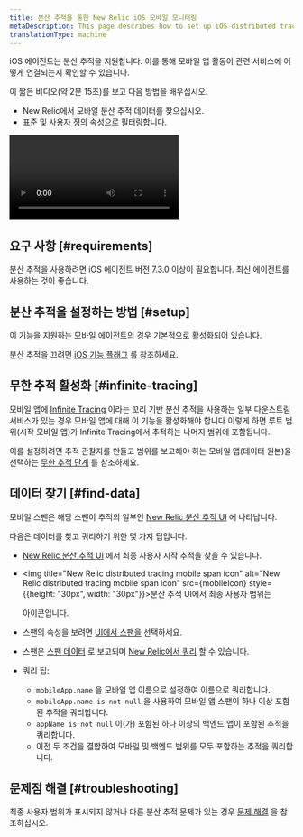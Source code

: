 ```yaml
---
title: 분산 추적을 통한 New Relic iOS 모바일 모니터링
metaDescription: This page describes how to set up iOS distributed tracing.
translationType: machine
---
```



iOS 에이전트는 분산 추적을 지원합니다. 이를 통해 모바일 앱 활동이 관련 서비스에 어떻게 연결되는지 확인할 수 있습니다.

이 짧은 비디오(약 2분 15초)를 보고 다음 방법을 배우십시오.

* New Relic에서 모바일 분산 추적 데이터를 찾으십시오.
* 표준 및 사용자 정의 속성으로 필터링합니다.

<Video
  id="tkAxeE5cT2Q"
  type="youtube"
/>

## 요구 사항 [#requirements]

분산 추적을 사용하려면 iOS 에이전트 버전 7.3.0 이상이 필요합니다. 최신 에이전트를 사용하는 것이 좋습니다.

## 분산 추적을 설정하는 방법 [#setup]

이 기능을 지원하는 모바일 에이전트의 경우 기본적으로 활성화되어 있습니다.

분산 추적을 끄려면 [iOS 기능 플래그](/docs/mobile-monitoring/new-relic-mobile-ios/api-guides/ios-agent-configuration-feature-flags/#dt) 를 참조하세요.

## 무한 추적 활성화 [#infinite-tracing]

모바일 앱에 [Infinite Tracing](/docs/distributed-tracing/infinite-tracing/introduction-infinite-tracing) 이라는 꼬리 기반 분산 추적을 사용하는 일부 다운스트림 서비스가 있는 경우 모바일 앱에 대해 이 기능을 활성화해야 합니다.이렇게 하면 루트 범위(시작 모바일 앱)가 Infinite Tracing에서 추적하는 나머지 범위에 포함됩니다.

이를 설정하려면 추적 관찰자를 만들고 범위를 보고해야 하는 모바일 앱(데이터 원본)을 선택하는 [무한 추적 단계](/docs/distributed-tracing/infinite-tracing/set-trace-observer) 를 참조하세요.

## 데이터 찾기 [#find-data]

모바일 스팬은 해당 스팬이 추적의 일부인 [New Relic 분산 추적 UI](/docs/understand-dependencies/distributed-tracing/ui-data/additional-distributed-tracing-features-new-relic-one/) 에 나타납니다.

다음은 데이터를 찾고 쿼리하기 위한 몇 가지 팁입니다.

* [New Relic 분산 추적 UI](/docs/understand-dependencies/distributed-tracing/ui-data/additional-distributed-tracing-features-new-relic-one) 에서 최종 사용자 시작 추적을 찾을 수 있습니다.

* <img title="New Relic distributed tracing mobile span icon" alt="New Relic distributed tracing mobile span icon" src={mobileIcon} style={{height: "30px", width: "30px"}}>분산 추적 UI에서 최종 사용자 범위는</img>

  아이콘입니다.

* 스팬의 속성을 보려면 [UI에서 스팬을](/docs/apm/distributed-tracing/ui-data/understand-use-distributed-tracing-data#span-details) 선택하세요.

* 스팬은 [스팬 데이터](/attribute-dictionary/?event=Span) 로 보고되며 [New Relic에서 쿼리](/docs/using-new-relic/data/understand-data/query-new-relic-data) 할 수 있습니다.

* 쿼리 팁:

  * `mobileApp.name` 을 모바일 앱 이름으로 설정하여 이름으로 쿼리합니다.
  * `mobileApp.name is not null` 을 사용하여 모바일 앱 스팬이 하나 이상 포함된 추적을 쿼리합니다.
  * `appName is not null` 이(가) 포함된 하나 이상의 백엔드 앱이 포함된 추적을 쿼리합니다.
  * 이전 두 조건을 결합하여 모바일 및 백엔드 범위를 모두 포함하는 추적을 쿼리합니다.

## 문제점 해결 [#troubleshooting]

최종 사용자 범위가 표시되지 않거나 다른 분산 추적 문제가 있는 경우 [문제 해결](/docs/apm/distributed-tracing/troubleshooting/troubleshooting-missing-trace-data) 을 참조하십시오.